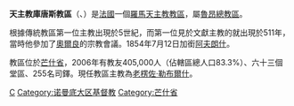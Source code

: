 {{Infobox Roman Catholic diocese
|Roman Catholic Diocese of = 天主教庫唐斯教區
|Latin name of diocese =Dioecesis Constantiensis
|image =FranceNormandieCoutancesCathNotreDameFacade.jpg
|caption = 聖母主教座堂
|location = [[法國|法國]]
|territory =芒什省
|population= 405,000
|rite = 拉丁禮
|patron = 
|province = 魯昂
|established =不遲於511年
|cathedral = [[聖母主教座堂_(庫唐斯)|聖母主教座堂]]
|co-cathedral =
|leadership = 主教
|website =[http://catholique-coutances.cef.fr/ 官方網頁]
|教宗 = 
|metropolitan = 
|ordinary =老楞佐·勒布爾什
|coadjutor bishop =
|emeritus = 
}}

'''天主教庫唐斯教區'''（{{lang-la|Dioecesis Constantiensis (-Abrincensis)}}、{{lang-fr|Diocèse de Coutanceset et Avranches}}）是[[法國|法國]]一個[[羅馬天主教|羅馬天主教]][[教區|教區]]，屬[[天主教魯昂總教區|魯昂總教區]]。

根據傳統教區第一位主教出現於5世紀，而第一位見於文獻主教的就出現於511年，當時他參加了[[奧爾良|奧爾良]]的宗教會議。1854年7月12日加銜[[阿夫朗什|阿夫朗什]]。

教區位於[[芒什省|芒什省]]，2006年有教友405,000人（佔轄區總人口83.3%）、六十三個堂區、255名司鐸。現任教區主教為[[老楞佐·勒布爾什|老楞佐·勒布爾什]]。

{{法國天主教教區}}
{{Authority control}}
[[Category:法國天主教教區|C]]
[[Category:诺曼底大区基督教|Category:诺曼底大区基督教]]
[[Category:芒什省|Category:芒什省]]